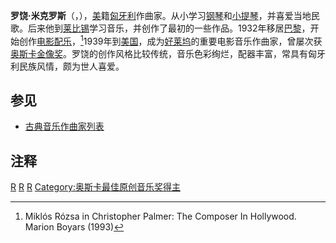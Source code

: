 {{eastern name order|匈牙利語}}
{{Infobox classical
| 中文名 = 罗饶
| 画像 = Miklosrozsa.jpg
| 附注 =      
| 原文名 = Rózsa Miklós       
| 国别 = 匈牙利    
| 出生日期 = 1907年4月18日
| 出生地 = 布达佩斯
| 逝世日期 = 1995年7月27日(82歲)
| 逝世地 = 洛杉矶
| 所属时期 = 20世纪
| 所属乐派 =  
| 擅长作品类型 = 管弦乐，电影配乐
| 代表作 = 管弦乐《主题，变奏与终曲》《三首匈牙利素描》，五部协奏曲，电影配乐《宾虚》《王中之王》
| 师从 = 
| 学生 = 
| 官方网站 = 
}}

'''罗饶·米克罗斯'''（{{lang-hu|'''Rózsa Miklós'''}}，{{bd|1907年|4月18日|1995年|7月27日}}），[[美国|美]]籍[[匈牙利|匈牙利]]作曲家。从小学习[[钢琴|钢琴]]和[[小提琴|小提琴]]，并喜爱当地民歌。后来他到[[莱比锡|莱比锡]]学习音乐，并创作了最初的一些作品。1932年移居[[巴黎|巴黎]]，开始创作[[电影配乐|电影配乐]]，<ref>Miklós Rózsa in Christopher Palmer: The Composer In Hollywood. Marion Boyars (1993) </ref>1939年到[[美国|美国]]，成为[[好莱坞|好莱坞]]的重要电影音乐作曲家，曾屡次获[[奥斯卡金像奖|奥斯卡金像奖]]。罗饶的创作风格比较传统，音乐色彩绚烂，配器丰富，常具有匈牙利民族风情，颇为世人喜爱。

==参见==
* [[古典音乐作曲家列表|古典音乐作曲家列表]]

==注释==
<references/>

{{奧斯卡最佳原創音樂獎}}
{{Authority control}}
[[Category:美国作曲家|R]]
[[Category:匈牙利作曲家|R]]
[[Category:20世纪作曲家|R]]
[[Category:奥斯卡最佳原创音乐奖得主|Category:奥斯卡最佳原创音乐奖得主]]